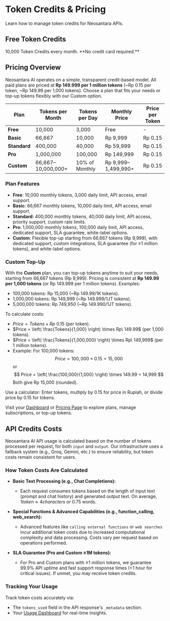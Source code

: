 # Token Credits & Pricing

Learn how to manage token credits for Neosantara APIs.

## Free Token Credits

<Card icon="key" href="https://app.neosantara.xyz/api-keys" title="Get your free API key" horizontal>
  10,000 Token Credits every month. **No credit card required.**
</Card>

## Pricing Overview

Neosantara AI operates on a simple, transparent credit-based model. All paid plans are priced at **Rp 149.999 per 1 million tokens** (~Rp 0.15 per token, ~Rp 149.99 per 1,000 tokens). Choose a plan that fits your needs or top-up tokens flexibly with our Custom option.

| Plan       | Tokens per Month | Tokens per Day | Monthly Price | Price per Token |
|------------|------------------|----------------|---------------|-----------------|
| **Free**   | 10,000           | 3,000          | Free          | -               |
| **Basic**  | 66,667           | 10,000         | Rp 9,999      | Rp 0.15         |
| **Standard** | 400,000        | 40,000         | Rp 59,999     | Rp 0.15         |
| **Pro**    | 1,000,000        | 100,000        | Rp 149,999    | Rp 0.15         |
| **Custom** | 66,667–10,000,000+ | 10% of Monthly | Rp 9,999–1,499,990+ | Rp 0.15         |

### Plan Features
- **Free**: 10,000 monthly tokens, 3,000 daily limit, API access, email support.
- **Basic**: 66,667 monthly tokens, 10,000 daily limit, API access, email support.
- **Standard**: 400,000 monthly tokens, 40,000 daily limit, API access, priority support, custom rate limits.
- **Pro**: 1,000,000 monthly tokens, 100,000 daily limit, API access, dedicated support, SLA guarantee, white-label options.
- **Custom**: Flexible top-up starting from 66,667 tokens (Rp 9,999), with dedicated support, custom integrations, SLA guarantee (for ≥1 million tokens), and white-label options.

### Custom Top-Up
With the **Custom** plan, you can top-up tokens anytime to suit your needs, starting from 66,667 tokens (Rp 9,999). Pricing is consistent at **Rp 149.99 per 1,000 tokens** (or Rp 149.999 per 1 million tokens). Examples:
- 100,000 tokens: Rp 15,000 (~Rp 149.99/1K tokens).
- 1,000,000 tokens: Rp 149,999 (~Rp 149.999/1JT tokens).
- 5,000,000 tokens: Rp 749,950 (~Rp 149.990/1JT tokens).

To calculate costs:
- $Price = Tokens \times Rp\ 0.15$ (per token).
- $Price = \left( \frac{Tokens}{1,000} \right) \times Rp\ 149.99$ (per 1,000 tokens).
- $Price = \left( \frac{Tokens}{1,000,000} \right) \times Rp\ 149,999$ (per 1 million tokens).
- Example: For 100,000 tokens:
  $$
  Price = 100,000 \times 0.15 = 15,000
  $$
  or
  $$
  Price = \left( \frac{100,000}{1,000} \right) \times 149.99 = 14,999
  $$
  Both give Rp 15,000 (rounded).

Use a calculator: Enter tokens, multiply by 0.15 for price in Rupiah, or divide price by 0.15 for tokens.

Visit your [Dashboard](https://app.neosantara.xyz/dashboard) or [Pricing Page](https://app.neosantara.xyz/pricing) to explore plans, manage subscriptions, or top-up tokens.

## API Credits Costs

Neosantara AI API usage is calculated based on the number of tokens processed per request, for both `input` and `output`. Our infrastructure uses a fallback system (e.g., Groq, Gemini, etc.) to ensure reliability, but token costs remain consistent for users.

### How Token Costs Are Calculated

- **Basic Text Processing (e.g., Chat Completions):**
  - Each request consumes tokens based on the length of input text (prompt and chat history) and generated output text. On average, $1 token ≈ 4 characters$ or 0.75 words.

- **Special Functions & Advanced Capabilities (e.g., function_calling, web_search):**
  - Advanced features like `calling external functions` or `web searches` incur additional token costs due to increased computational complexity and data processing. Costs vary per request based on operations performed.

- **SLA Guarantee (Pro and Custom ≥1M tokens):**
  - For Pro and Custom plans with ≥1 million tokens, we guarantee 99.9% API uptime and fast support response times (<1 hour for critical issues). If unmet, you may receive token credits.

### Tracking Your Usage

Track token costs accurately via:
- The `tokens_used` field in the API response's `_metadata` section.
- Your [Usage Dashboard](https://app.neosantara.xyz/usage) for real-time insights.